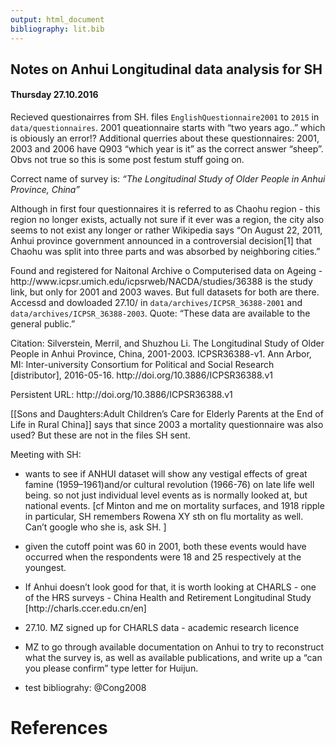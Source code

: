 ```yaml
---
output: html_document
bibliography: lit.bib
---
```


## Notes on Anhui Longitudinal data analysis for SH

#### Thursday 27.10.2016

Recieved questionairres from SH. files `EnglishQuestionnaire2001` to `2015` in `data/questionnaires`. 
2001 queationnaire starts with "two years ago.." which is obiously an error!?
Additional querries about these questionnaires: 2001, 2003 and 2006 have Q903 "which year is it" as the correct answer "sheep". Obvs not true so this is some post festum stuff going on. 

Correct name of survey is: *"The Longitudinal Study of Older People in Anhui Province, China"*

Although in first four questionnaires it is referred to as Chaohu region - this region no longer exists, actually not sure if it ever was a region, the city also seems to not exist any longer or rather Wikipedia says "On August 22, 2011, Anhui province government announced in a controversial decision[1] that Chaohu was split into three parts and was absorbed by neighboring cities." 

Found and registered for Naitonal Archive o Computerised data on Ageing - http://www.icpsr.umich.edu/icpsrweb/NACDA/studies/36388 is the study link, but only for 2001 and 2003 waves. But full datasets for both are there. Accessd and dowloaded 27.10/ in `data/archives/ICPSR_36388-2001` and `data/archives/ICPSR_36388-2003`. Quote: "These data are available to the general public."


Citation: Silverstein, Merril, and Shuzhou Li. The Longitudinal Study of Older People in Anhui Province, China, 2001-2003. ICPSR36388-v1. Ann Arbor, MI: Inter-university Consortium for Political and Social Research [distributor], 2016-05-16. http://doi.org/10.3886/ICPSR36388.v1

Persistent URL: http://doi.org/10.3886/ICPSR36388.v1


[[Sons and Daughters:Adult Children’s Care for Elderly Parents at the End of Life in Rural China]] says
that since 2003 a mortality questionnaire was also used? But these are not in the files SH sent. 

Meeting with SH:

- wants to see if ANHUI dataset will show any vestigal effects of great famine (1959–1961)and/or cultural revolution (1966-76) on late life well being. so not just individual level events as is normally looked at, but national events. [cf Minton and me on mortality surfaces, and 1918 ripple in particular, SH remembers Rowena XY sth on flu mortality as well. Can't google who she is, ask SH. ]

- given the cutoff point was 60 in 2001, both these events would have occurred when the respondents were 18 and 25 respectively at the youngest. 

- If Anhui doesn't look good for that, it is worth looking at CHARLS - one of the HRS surveys - China Health and Retirement Longitudinal Study [http://charls.ccer.edu.cn/en]

- 27.10. MZ signed up for CHARLS data - academic research licence

- MZ to go through available documentation on Anhui to try to reconstruct what the survey is, as well as available publications, and write up a "can you please confirm" type letter for Huijun. 

- test bibliograhy: @Cong2008

# References
